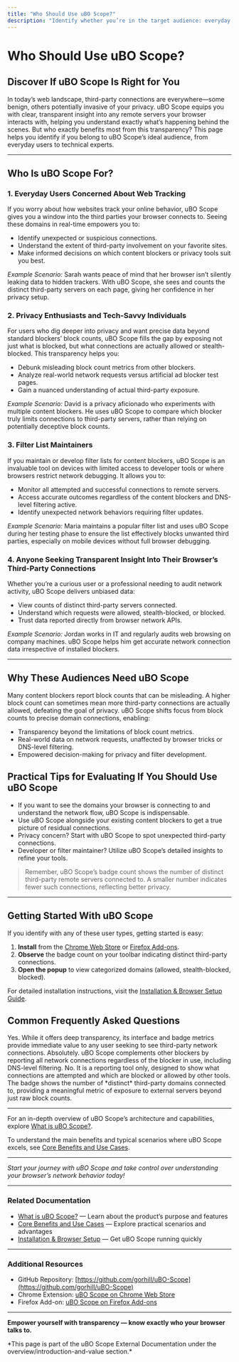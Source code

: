 ```yaml
---
title: "Who Should Use uBO Scope?"
description: "Identify whether you’re in the target audience: everyday users concerned about web tracking, privacy enthusiasts, filter list maintainers, or anyone wanting transparent insight into third-party connections their browser makes."
---
```


# Who Should Use uBO Scope?

## Discover If uBO Scope Is Right for You

In today’s web landscape, third-party connections are everywhere—some benign, others potentially invasive of your privacy. uBO Scope equips you with clear, transparent insight into any remote servers your browser interacts with, helping you understand exactly what’s happening behind the scenes. But who exactly benefits most from this transparency? This page helps you identify if you belong to uBO Scope’s ideal audience, from everyday users to technical experts.

---

## Who Is uBO Scope For?

### 1. Everyday Users Concerned About Web Tracking

If you worry about how websites track your online behavior, uBO Scope gives you a window into the third parties your browser connects to. Seeing these domains in real-time empowers you to:

- Identify unexpected or suspicious connections.
- Understand the extent of third-party involvement on your favorite sites.
- Make informed decisions on which content blockers or privacy tools suit you best.

_Example Scenario:_ Sarah wants peace of mind that her browser isn’t silently leaking data to hidden trackers. With uBO Scope, she sees and counts the distinct third-party servers on each page, giving her confidence in her privacy setup.

### 2. Privacy Enthusiasts and Tech-Savvy Individuals

For users who dig deeper into privacy and want precise data beyond standard blockers’ block counts, uBO Scope fills the gap by exposing not just what is blocked, but what connections are actually allowed or stealth-blocked. This transparency helps you:

- Debunk misleading block count metrics from other blockers.
- Analyze real-world network requests versus artificial ad blocker test pages.
- Gain a nuanced understanding of actual third-party exposure.

_Example Scenario:_ David is a privacy aficionado who experiments with multiple content blockers. He uses uBO Scope to compare which blocker truly limits connections to third-party servers, rather than relying on potentially deceptive block counts.

### 3. Filter List Maintainers

If you maintain or develop filter lists for content blockers, uBO Scope is an invaluable tool on devices with limited access to developer tools or where browsers restrict network debugging. It allows you to:

- Monitor all attempted and successful connections to remote servers.
- Access accurate outcomes regardless of the content blockers and DNS-level filtering active.
- Identify unexpected network behaviors requiring filter updates.

_Example Scenario:_ Maria maintains a popular filter list and uses uBO Scope during her testing phase to ensure the list effectively blocks unwanted third parties, especially on mobile devices without full browser debugging.

### 4. Anyone Seeking Transparent Insight Into Their Browser’s Third-Party Connections

Whether you’re a curious user or a professional needing to audit network activity, uBO Scope delivers unbiased data:

- View counts of distinct third-party servers connected.
- Understand which requests were allowed, stealth-blocked, or blocked.
- Trust data reported directly from browser network APIs.

_Example Scenario:_ Jordan works in IT and regularly audits web browsing on company machines. uBO Scope helps him get accurate network connection data irrespective of installed blockers.

---

## Why These Audiences Need uBO Scope

Many content blockers report block counts that can be misleading. A higher block count can sometimes mean more third-party connections are actually allowed, defeating the goal of privacy. uBO Scope shifts focus from block counts to precise domain connections, enabling:

- Transparency beyond the limitations of block count metrics.
- Real-world data on network requests, unaffected by browser tricks or DNS-level filtering.
- Empowered decision-making for privacy and filter development.


## Practical Tips for Evaluating If You Should Use uBO Scope

- If you want to see the domains your browser is connecting to and understand the network flow, uBO Scope is indispensable.
- Use uBO Scope alongside your existing content blockers to get a true picture of residual connections.
- Privacy concern? Start with uBO Scope to spot unexpected third-party connections.
- Developer or filter maintainer? Utilize uBO Scope’s detailed insights to refine your tools.

> Remember, uBO Scope’s badge count shows the number of distinct third-party remote servers connected to. A smaller number indicates fewer such connections, reflecting better privacy.

---

## Getting Started With uBO Scope

If you identify with any of these user types, getting started is easy:

1. **Install** from the [Chrome Web Store](https://chromewebstore.google.com/detail/ubo-scope/bbdpgcaljkaaigfcomhidmneffjjjfgp) or [Firefox Add-ons](https://addons.mozilla.org/firefox/addon/ubo-scope/).
2. **Observe** the badge count on your toolbar indicating distinct third-party connections.
3. **Open the popup** to view categorized domains (allowed, stealth-blocked, blocked).

For detailed installation instructions, visit the [Installation & Browser Setup Guide](https://github.com/gorhill/uBO-Scope/blob/main/docs/guides/getting-started-core-flows/install-configure-browsers.md).


## Common Frequently Asked Questions

<AccordionGroup title="FAQs for Who Should Use uBO Scope?">
<Accordion title="Is uBO Scope suitable for novice users?">
Yes. While it offers deep transparency, its interface and badge metrics provide immediate value to any user seeking to see third-party network connections.
</Accordion>
<Accordion title="Can I use uBO Scope with other content blockers?">
Absolutely. uBO Scope complements other blockers by reporting all network connections regardless of the blocker in use, including DNS-level filtering.
</Accordion>
<Accordion title="Does uBO Scope block any connections?">
No. It is a reporting tool only, designed to show what connections are attempted and which are blocked or allowed by other tools.
</Accordion>
<Accordion title="Why is the badge count useful?">
The badge shows the number of *distinct* third-party domains connected to, providing a meaningful metric of exposure to external servers beyond just raw block counts.
</Accordion>
</AccordionGroup>

---

For an in-depth overview of uBO Scope’s architecture and capabilities, explore [What is uBO Scope?](../introduction-and-value/what-is-ubo-scope).

To understand the main benefits and typical scenarios where uBO Scope excels, see [Core Benefits and Use Cases](../introduction-and-value/core-benefits).


---

_Start your journey with uBO Scope and take control over understanding your browser’s network behavior today!_


---

### Related Documentation

- [What is uBO Scope?](../introduction-and-value/what-is-ubo-scope) — Learn about the product’s purpose and features
- [Core Benefits and Use Cases](../introduction-and-value/core-benefits) — Explore practical scenarios and advantages
- [Installation & Browser Setup](../../guides/getting-started-core-flows/install-configure-browsers) — Get uBO Scope running quickly

---

### Additional Resources

- GitHub Repository: [https://github.com/gorhill/uBO-Scope](https://github.com/gorhill/uBO-Scope)
- Chrome Extension: [uBO Scope on Chrome Web Store](https://chromewebstore.google.com/detail/ubo-scope/bbdpgcaljkaaigfcomhidmneffjjjfgp)
- Firefox Add-on: [uBO Scope on Firefox Add-ons](https://addons.mozilla.org/firefox/addon/ubo-scope/)

---

**Empower yourself with transparency — know exactly who your browser talks to.**


<footer>
*This page is part of the uBO Scope External Documentation under the overview/introduction-and-value section.*
</footer>